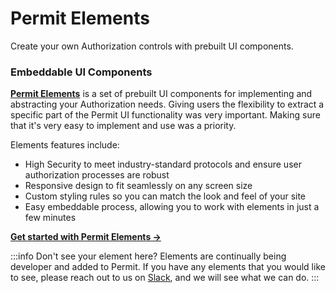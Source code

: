 
# Permit Elements

<span className="subtitle-custom">
	Create your own Authorization controls with prebuilt UI components.
</span>

### <span className="text-xl">Embeddable UI Components</span>

**[Permit Elements](/features/permit-elements/element/user-management)** is a set of prebuilt UI components for implementing and abstracting your
Authorization needs. Giving users the flexibility to extract a specific part of the Permit UI functionality was
very important. Making sure that it's very easy to implement and use was a priority.

Elements features include:

<div className="list">
	<ul>
		<li>
			<span>
				High Security to meet industry-standard protocols and ensure user
				authorization processes are robust
			</span>
		</li>
		<li>
			<span>Responsive design to fit seamlessly on any screen size</span>
		</li>
		<li>
			<span>
				Custom styling rules so you can match the look and feel of your site
			</span>
		</li>
		<li>
			<span>
				Easy embeddable process, allowing you to work with elements in just a
				few minutes
			</span>
		</li>
	</ul>
</div>

**[Get started with Permit Elements →](/features/permit-elements/element/user-management)**

<div className="elementsBox">
<ElementTile
	src="/img/elements/generic/placeholder.png"
	title="User Management Element"
	description="Manage user access-control and permissions within your system"
	recommended
/>

<ElementTile
	src="/img/elements/generic/placeholder.png"
	title="Audit Logs"
	description="Monitor decisions made agains each policy"
/>

<ElementTile
	src="/img/elements/generic/placeholder.png"
	title="Approval Flows"
	description="Monitor, control and approve decisions made agains policies in real-time"
/>
</div>

:::info Don't see your element here?
Elements are continually being developer and added to Permit. If you have any elements that you would like to see, please reach
out to us on [Slack](https://bit.ly/permit-slack), and we will see what we can do.
:::

<ActionContainer
	title="Customize the appearance and functionality of Elements"
	description="Define complex AuthZ for AuthZ concepts with a simple drag and drop,
					add your own colors to match your brand, and view the live changes in
					our preview environment before release."
	src="/img/elements/generic/placeholder.png"
/>

<EmailUpdatesBox />

<!-- ### Easy to use

The UI elements can be easily embedded into any web application or website, making it simple for users to incorporate secure authentication and authorization capabilities into their own projects.

### Customizable

The UI elements can be customized to match the look and feel of the user's website or application.

### Secure

The UI elements use industry-standard protocols and techniques to ensure the security of user authentication and authorization processes.

![User Management Embeddable UI](/img/elements/generic/guide.png) -->
